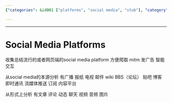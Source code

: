 ```yaml
---
{"categories": &id001 ["platforms", "social media", "stub"], "category": "Web Scraping", "date": "2023-12-22 23:52:59", "description": "This article explores the various forms of content found on popular social media platforms and delves into the process of web scraping to extract data for analysis. Additionally, it discusses strategies to mitigate advertising impact within these platforms.", "tags": *id001, "title": "Social Media Platforms"}

---
```


------

# Social Media Platforms

收集总结流行的或者网页端的social media platform 方便爬取 mitm 发广告 智能交互

从social media的本源分析 有广播 报纸 电视 邮件 wiki BBS（论坛） 贴吧 博客 即时通讯 流媒体推送 订阅 内容平台

从形式上分析 有文章 评论 动态 聊天 视频 音频 图片


